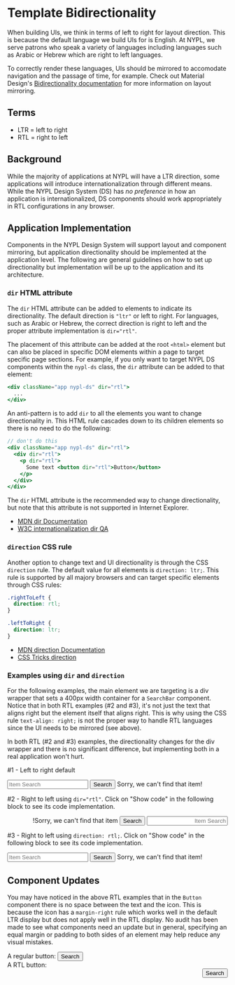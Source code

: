 
<Meta title="Bidirectionality" />

# Template Bidirectionality

When building UIs, we think in terms of left to right for layout direction. This
is because the default language we build UIs for is English. At NYPL, we serve
patrons who speak a variety of languages including languages such as Arabic or
Hebrew which are right to left languages.

To correctly render these languages, UIs should be mirrored to accomodate navigation
and the passage of time, for example. Check out Material Design's
[Bidirectionality documentation](https://material.io/design/usability/bidirectionality.html)
for more information on layout mirroring.

## Terms

- LTR = left to right
- RTL = right to left

## Background

While the majority of applications at NYPL will have a LTR direction, some applications
will introduce internationalization through different means. While the NYPL Design
System (DS) has _no preference_ in how an application is internationalized, DS
components should work appropriately in RTL configurations in any browser.

## Application Implementation

Components in the NYPL Design System will support layout and component mirroring,
but application directionality should be implemented at the application level. The
following are general guidelines on how to set up directionality but implementation
will be up to the application and its architecture.

### `dir` HTML attribute

The `dir` HTML attribute can be added to elements to indicate its directionality.
The default direction is `"ltr"` or left to right. For languages, such as Arabic
or Hebrew, the correct direction is right to left and the proper attribute
implementation is `dir="rtl"`.

The placement of this attribute can be added at the root `<html>` element but can
also be placed in specific DOM elements within a page to target specific page sections.
For example, if you only want to target NYPL DS components within the `nypl-ds` class,
the `dir` attribute can be added to that element:

```jsx
<div className="app nypl-ds" dir="rtl">
  ...
</div>
```

An anti-pattern is to add `dir` to all the elements you want to change directionality
in. This HTML rule cascades down to its children elements so there is no need to
do the following:

```jsx
// don't do this
<div className="app nypl-ds" dir="rtl">
  <div dir="rtl">
    <p dir="rtl">
      Some text <button dir="rtl">Button</button>
    </p>
  </div>
</div>
```

The `dir` HTML attribute is the recommended way to change directionality, but note
that this attribute is not supported in Internet Explorer.

- [MDN dir Documentation](https://developer.mozilla.org/en-US/docs/Web/HTML/Global_attributes/dir)
- [W3C internationalization dir QA](https://www.w3.org/International/questions/qa-html-dir)

### `direction` CSS rule

Another option to change text and UI directionality is through the CSS `direction`
rule. The default value for all elements is `direction: ltr;`. This rule is
supported by all majory browsers and can target specific elements through CSS rules:

```css
.rightToLeft {
  direction: rtl;
}

.leftToRight {
  direction: ltr;
}
```

- [MDN direction Documentation](https://developer.mozilla.org/en-US/docs/Web/CSS/direction)
- [CSS Tricks direction](https://css-tricks.com/almanac/properties/d/direction/)

### Examples using `dir` and `direction`

For the following examples, the main element we are targeting is a div wrapper
that sets a 400px width container for a `SearchBar` component. Notice that in both
RTL examples (#2 and #3), it's not just the text that aligns right but the element
itself that aligns right. This is why using the CSS rule `text-align: right;` is
not the proper way to handle RTL languages since the UI needs to be mirrored (see above).

In both RTL (#2 and #3) examples, the directionality changes for the div wrapper
and there is no significant difference, but implementing both in a real application
won't hurt.

#1 - Left to right default

<Canvas>
  <div style={{ width: "400px" }}>
    <SearchBar>
      <Input
        ariaLabelledBy="button-ex1"
        id="input-ex1"
        placeholder="Item Search"
        required={true}
        type={InputTypes.text}
        attributes={{
          ["aria-describedby"]: "error-helperText-ex1",
        }}
      />
      <Button buttonType={ButtonTypes.Primary} id="button-ex1" type="submit">
        <Icon
          name={IconNames.search}
          decorative={true}
          modifiers={["small", "icon-left"]}
        />
        Search
      </Button>
    </SearchBar>
    <HelperErrorText id="error-helperText-ex1">
      Sorry, we can't find that item!
    </HelperErrorText>
  </div>
</Canvas>

#2 - Right to left using `dir="rtl"`. Click on "Show code" in the following
block to see its code implementation.

<Canvas>
  <div dir="rtl">
    <div style={{ width: "400px" }}>
      <SearchBar>
        <Input
          ariaLabelledBy="button-ex2"
          id="input-ex2"
          placeholder="Item Search"
          required={true}
          type={InputTypes.text}
          attributes={{
            ["aria-describedby"]: "error-helperText-ex2",
          }}
        />
        <Button buttonType={ButtonTypes.Primary} id="button-ex2" type="submit">
          <Icon
            name={IconNames.search}
            decorative={true}
            modifiers={["small", "icon-left"]}
          />
          Search
        </Button>
      </SearchBar>
      <HelperErrorText id="error-helperText-ex2">
        Sorry, we can't find that item!
      </HelperErrorText>
    </div>
  </div>
</Canvas>

#3 - Right to left using `direction: rtl;`. Click on "Show code" in the following
block to see its code implementation.

<Canvas>
  <div style={{ direction: "rtl" }}>
    <div style={{ width: "400px" }}>
      <SearchBar>
        <Input
          ariaLabelledBy="button-ex3"
          id="input-ex3"
          placeholder="Item Search"
          required={true}
          type={InputTypes.text}
          attributes={{
            ["aria-describedby"]: "error-helperText-ex3",
          }}
        />
        <Button buttonType={ButtonTypes.Primary} id="button-ex3" type="submit">
          <Icon
            name={IconNames.search}
            decorative={true}
            modifiers={["small", "icon-left"]}
          />
          Search
        </Button>
      </SearchBar>
      <HelperErrorText id="error-helperText-ex3">
        Sorry, we can't find that item!
      </HelperErrorText>
    </div>
  </div>
</Canvas>

## Component Updates

You may have noticed in the above RTL examples that in the `Button` component
there is no space between the text and the icon. This is because the icon has a
`margin-right` rule which works well in the default LTR display but does not apply
well in the RTL display. No audit has been made to see what components need an
update but in general, specifying an equal margin or padding to both sides of
an element may help reduce any visual mistakes.

<Canvas>
  <div style={{ display: "flex", "flex-direction": "column" }}>
    <div style={{ width: "300px" }}>
      A regular button:
      <Button buttonType={ButtonTypes.Primary} id="button-ex4" type="submit">
        <Icon
          name={IconNames.search}
          decorative={true}
          modifiers={["small", "icon-left"]}
        />
        Search
      </Button>
    </div>
    <div style={{ width: "300px" }}>
      A RTL button:
      <div dir="rtl">
        <Button buttonType={ButtonTypes.Primary} id="button-ex5" type="submit">
          <Icon
            name={IconNames.search}
            decorative={true}
            modifiers={["small", "icon-left"]}
          />
          Search
        </Button>
      </div>
    </div>
  </div>
</Canvas>
